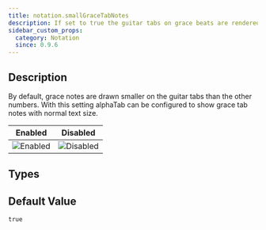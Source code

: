 ```yaml
---
title: notation.smallGraceTabNotes
description: If set to true the guitar tabs on grace beats are rendered smaller.
sidebar_custom_props:
  category: Notation
  since: 0.9.6
---
```


<SinceBadge since="0.9.6" />


## Description

By default, grace notes are drawn smaller on the guitar tabs than the other numbers. With this setting alphaTab can be configured to show grace tab notes with normal text size. 

<PropertyDescription showJson={true} />

| Enabled                                                            | Disabled                                                             |
|--------------------------------------------------------------------|----------------------------------------------------------------------|
| ![Enabled](/img/reference/property/smallgracetabnotes-enabled.png) | ![Disabled](/img/reference/property/smallgracetabnotes-disabled.png) |

## Types

<TypeTable>
    <TypeRow name="bool" />
</TypeTable>

## Default Value

`true`